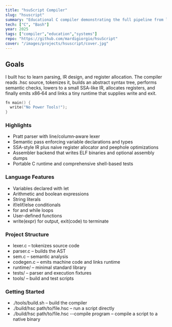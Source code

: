 ```yaml
---
title: "hsuScript Compiler"
slug: "hsuscript"
summary: "Educational C compiler demonstrating the full pipeline from lexing and parsing to runtime execution."
tech: ["C", "Bash"]
year: 2025
tags: ["compiler","education","systems"]
repo: "https://github.com/mardigiorgio/hsuScript"
cover: "/images/projects/hsuscript/cover.jpg"
---
```


## Goals

I built hsc to learn parsing, IR design, and register allocation. The compiler reads .hsc source, tokenizes it, builds an abstract syntax tree, performs semantic checks, lowers to a small SSA-like IR, allocates registers, and finally emits x86‑64 and links a tiny runtime that supplies write and exit.

```c
fn main() {
  write("No Power Tools!");
}
```

### Highlights

- Pratt parser with line/column‑aware lexer
- Semantic pass enforcing variable declarations and types
- SSA-style IR plus naive register allocator and peephole optimizations
- Assembler backend that writes ELF binaries and optional assembly dumps
- Portable C runtime and comprehensive shell-based tests

### Language Features

- Variables declared with let
- Arithmetic and boolean expressions
- String literals
- if/elif/else conditionals
- for and while loops
- User-defined functions
- write(expr) for output, exit(code) to terminate

### Project Structure

- lexer.c – tokenizes source code
- parser.c – builds the AST
- sem.c – semantic analysis
- codegen.c – emits machine code and links runtime
- runtime/ – minimal standard library
- tests/ – parser and execution fixtures
- tools/ – build and test scripts

### Getting Started

- ./tools/build.sh – build the compiler
- ./build/hsc path/to/file.hsc – run a script directly
- ./build/hsc path/to/file.hsc --compile program – compile a script to a native binary
